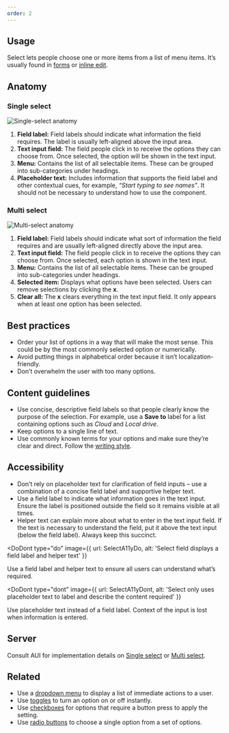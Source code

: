 ```yaml
---
order: 2
---
```



## Usage

Select lets people choose one or more items from a list of menu items.
It’s usually found in [forms](/patterns/forms) or [inline edit](/patterns/inline-edit).

## Anatomy

### Single select

![Single-select anatomy](images/single-select.png)

1. **Field label:** Field labels should indicate what information the field requires. The label is usually left-aligned above the input area.
2. **Text input field:** The field people click in to receive the options they can choose from. Once selected, the option will be shown in the text input.
3. **Menu:** Contains the list of all selectable items. These can be grouped into sub-categories under headings.
4. **Placeholder text:** Includes information that supports the field label and other contextual cues, for example, _“Start typing to see names”_. It should not be necessary to understand how to use the component. 

### Multi select

![Multi-select anatomy](images/multi-select.png)

1. **Field label:** Field labels should indicate what sort of information the field requires and are usually left-aligned directly above the input area.
2. **Text input field:** The field people click in to receive the options they can choose from. Once selected, each option is shown in the text input.
3. **Menu:** Contains the list of all selectable items. These can be grouped into sub-categories under headings.
4. **Selected item:** Displays what options have been selected. Users can remove selections by clicking the **x**.
5. **Clear all:** The **x** clears everything in the text input field. It only appears when at least one option has been selected.

## Best practices

- Order your list of options in a way that will make the most sense. This could be by the most commonly selected option or numerically.
- Avoid putting things in alphabetical order because it isn’t localization-friendly.
- Don’t overwhelm the user with too many options.

## Content guidelines

- Use concise, descriptive field labels so that people clearly know the purpose of the selection. For example, use a **Save to** label for a list containing options such as _Cloud_ and _Local drive_.
- Keep options to a single line of text.
- Use commonly known terms for your options and make sure they’re clear and direct. Follow the [writing style](/content/writing-style).

## Accessibility
- Don’t rely on placeholder text for clarification of field inputs – use a combination of a concise field label and supportive helper text.
- Use a field label to indicate what information goes in the text input. Ensure the label is positioned outside the field so it remains visible at all times.
- Helper text can explain more about what to enter in the text input field. If the text is necessary to understand the field, put it above the text input (below the field label). Always keep this succinct.

<DoDont
  type="do"
  image={{
    url: SelectA11yDo,
    alt: 'Select field displays a field label and helper text'
  }}
>
  Use a field label and helper text to ensure all users can understand what’s required.
</DoDont>

<DoDont
  type="dont"
  image={{
    url: SelectA11yDont,
    alt: 'Select only uses placeholder text to label and describe the content required'
  }}
>
  Use placeholder text instead of a field label. Context of the input is lost when information is entered.
</DoDont>

## Server

Consult AUI for implementation details on [Single select](https://docs.atlassian.com/aui/latest/docs/single-select.html) or [Multi select](https://docs.atlassian.com/aui/latest/docs/auiselect2.html).

## Related

- Use a [dropdown menu](/components/dropdown-menu) to display a list of immediate actions to a user.
- Use [toggles](/components/toggle) to turn an option on or off instantly.
- Use [checkboxes](/components/checkbox) for options that require a button press to apply the setting.
- Use [radio buttons](/components/radio) to choose a single option from a set of options.